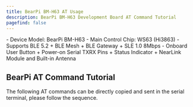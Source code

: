 ```yaml
---
title: BearPi BM-H63 AT Usage
description: BearPi BM-H63 Development Board AT Command Tutorial
pagefind: false
---
```


<Card title="Device Information" icon="information">
  - Device Model: BearPi BM-H63
  - Main Control Chip: WS63 (Hi3863)
  - Supports BLE 5.2 + BLE Mesh + BLE Gateway + SLE 1.0 8Mbps
  - Onboard User Button + Power-on Serial TXRX Pins + Status Indicator + NearLink Module and Built-in Antenna
</Card>

## BearPi AT Command Tutorial

<Aside type="note" title="Tip">The following AT commands can be directly copied and sent in the serial terminal, please follow the sequence.</Aside>

<Tabs>
  <TabItem label="BearPi AT (Server)">




  </TabItem>

  <TabItem label="BearPi AT (Client 1)">




  </TabItem>

  <TabItem label="BearPi AT (Client 2)">




  </TabItem>
</Tabs>